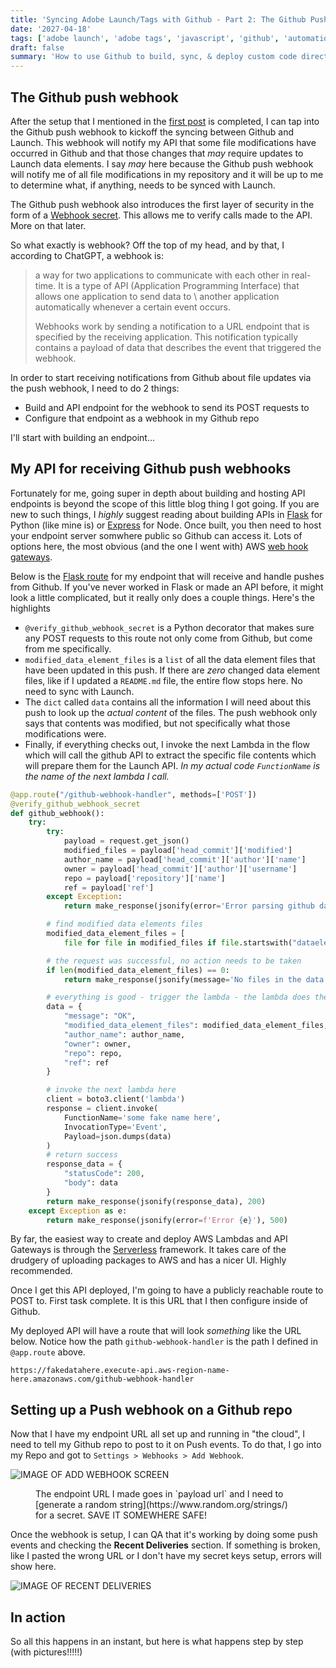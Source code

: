 ```yaml
---
title: 'Syncing Adobe Launch/Tags with Github - Part 2: The Github Push Webhook'
date: '2027-04-18'
tags: ['adobe launch', 'adobe tags', 'javascript', 'github', 'automation']
draft: false
summary: 'How to use Github to build, sync, & deploy custom code directly to Adobe Launch/Tags - Part 2'
---
```


## The Github push webhook

After the setup that I mentioned in the [first post](https://www.perpetua.digital/blog/launch-github-sync-part-1) is completed,
I can tap into the Github push webhook to kickoff the syncing between
Github and Launch. This webhook will notify my API that some file modifications have
occurred in Github and that those changes that _may_ require updates to Launch data elements.
I say _may_ here because the Github push webhook will notify me of all file modifications in my
repository and it will be up to me to determine what, if anything, needs to be synced with Launch.

The Github push webhook also introduces the first layer of security in the form of a
[Webhook secret](https://docs.github.com/en/webhooks-and-events/webhooks/securing-your-webhooks#setting-your-secret-token).
This allows me to verify calls made to the API. More on that later.

So what exactly is webhook? Off the top of my head, and by that, I according to ChatGPT, a webhook is:

> a way for two applications to communicate with each other in real-time. It is a type of API (Application Programming Interface) that allows one application to send data to \ another application automatically whenever a certain event occurs.
>
> Webhooks work by sending a notification to a URL endpoint that is specified by the receiving application. This notification typically contains a payload of data that describes the event that triggered the webhook.

In order to start receiving notifications from Github about file updates via the push webhook, I need to do 2 things:

- Build and API endpoint for the webhook to send its POST requests to
- Configure that endpoint as a webhook in my Github repo

I'll start with building an endpoint...

## My API for receiving Github push webhooks

Fortunately for me, going super in depth about building and hosting API endpoints is
beyond the scope of this little blog thing I got going. If you are new to such things, I
_highly_ suggest reading about building APIs in [Flask](https://pythonbasics.org/flask-rest-api/)
for Python (like mine is) or [Express](https://medium.com/makers-byte/building-a-restful-api-with-express-js-a-beginners-guide-dcb1a1e3520d) for Node.
Once built, you then need to host your endpoint server somwhere public so Github can access it.
Lots of options here, the most obvious (and the one I went with) AWS
[web hook gateways](https://medium.com/mindorks/building-webhook-is-easy-using-aws-lambda-and-api-gateway-56f5e5c3a596).

Below is the [Flask route](https://exploreflask.com/en/latest/views.html) for my endpoint that will
receive and handle pushes from Github. If you've never worked in Flask or made an API before, it might look a
little complicated, but it really only does a couple things. Here's the highlights

- `@verify_github_webhook_secret` is a Python decorator that makes sure any POST requests
  to this route not only come from Github, but come from me specifically.
- `modified_data_element_files` is a `list` of all the data element files that have been updated
  in this push. If there are _zero_ changed data element files, like if I updated a `README.md` file,
  the entire flow stops here. No need to sync with Launch.
- The `dict` called `data` contains all the information I will need about this push to look up the
  _actual content_ of the files. The push webhook only says that contents was modified, but not
  specifically what those modifications were.
- Finally, if everything checks out, I invoke the next Lambda in the flow which will call the github
  API to extract the specific file contents which will prepare them for the Launch API. _In my actual code
  `FunctionName` is the name of the next lambda I call._

```python
@app.route("/github-webhook-handler", methods=['POST'])
@verify_github_webhook_secret
def github_webhook():
    try:
        try:
            payload = request.get_json()
            modified_files = payload['head_commit']['modified']
            author_name = payload['head_commit']['author']['name']
            owner = payload['head_commit']['author']['username']
            repo = payload['repository']['name']
            ref = payload['ref']
        except Exception:
            return make_response(jsonify(error='Error parsing github data from request'), 400)

        # find modified data elements files
        modified_data_element_files = [
            file for file in modified_files if file.startswith("dataelements")]

        # the request was successful, no action needs to be taken
        if len(modified_data_element_files) == 0:
            return make_response(jsonify(message='No files in the data elements directory have been modified'), 204)

        # everything is good - trigger the lambda - the lambda does the launch updating!
        data = {
            "message": "OK",
            "modified_data_element_files": modified_data_element_files,
            "author_name": author_name,
            "owner": owner,
            "repo": repo,
            "ref": ref
        }

        # invoke the next lambda here
        client = boto3.client('lambda')
        response = client.invoke(
            FunctionName='some fake name here',
            InvocationType='Event',
            Payload=json.dumps(data)
        )
        # return success
        response_data = {
            "statusCode": 200,
            "body": data
        }
        return make_response(jsonify(response_data), 200)
    except Exception as e:
        return make_response(jsonify(error=f'Error {e}'), 500)
```

By far, the easiest way to create and deploy AWS Lambdas and API Gateways is through the
[Serverless](https://www.serverless.com/) framework. It takes care of the drudgery of uploading
packages to AWS and has a nicer UI. Highly recommended.

Once I get this API deployed, I'm going to have a publicly reachable route to POST to. First task complete. It is this
URL that I then configure inside of Github.

My deployed API will have a route that will look _something_ like the URL below. Notice how the path `github-webhook-handler`
is the path I defined in `@app.route` above.

`https://fakedatahere.execute-api.aws-region-name-here.amazonaws.com/github-webhook-handler`

## Setting up a Push webhook on a Github repo

Now that I have my endpoint URL all set up and running in "the cloud",
I need to tell my Github repo to post to it on Push events. To do that,
I go into my Repo and got to `Settings > Webhooks > Add Webhook`.

![IMAGE OF ADD WEBHOOK SCREEN](https://images.ctfassets.net/on47yk52ubpi/3OVr7rQodGU65n9i6iZMiG/7f86e59fe320e74d868b34602e5ad2e9/Screenshot_2023-04-20_at_11.49.56_PM.png)

<figure>
  <figcaption>
    The endpoint URL I made goes in `payload url` and I need to [generate a random
    string](https://www.random.org/strings/) for a secret. SAVE IT SOMEWHERE SAFE!
  </figcaption>
</figure>

Once the webhook is setup, I can QA that it's working by doing some push events and
checking the **Recent Deliveries** section. If something is broken, like I pasted the wrong URL
or I don't have my secret keys setup, errors will show here.

![IMAGE OF RECENT DELIVERIES](https://images.ctfassets.net/on47yk52ubpi/4x3o3ACbRyF7o2eq7xUFwp/8653cb21c4fe50e96a98b4be1bb4e14e/Screenshot_2023-04-20_at_11.51.55_PM.png)

## In action

So all this happens in an instant, but here is what happens step by step (with pictures!!!!!)
